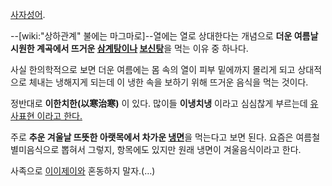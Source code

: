 [[사자성어]].

--[wiki:"상하관계" 불에는 마그마로]--열에는 열로 상대한다는 개념으로 '''더운 여름날 시원한 계곡에서 뜨거운 [[삼계탕]]이나 [[보신탕]]'''을 먹는 이유 중 하나다. 

사실 한의학적으로 보면 더운 여름에는 몸 속의 열이 피부 밑에까지 몰리게 되고 상대적으로 체내는 냉해지게 되는데 이 냉한 속을 보하기 위해 뜨거운 음식을 먹는 것이다.

정반대로 '''이한치한(以寒治寒)''' 이 있다. 많이들 '''이냉치냉''' 이라고 심심찮게 부르는데 [http://kin.naver.com/qna/detail.nhn?d1id=11&dirId=11080102&docId=166701598&qb=7J2064OJ7LmY64OJ&enc=utf8&section=kin&rank=2&search_sort=0&spq=0&pid=SKNfGwpySDossZVnqONssssssus-294538&sid=VMcSXQoUU1gAAFPwNtI 유사표현 이라고 한다.]

주로 '''추운 겨울날 뜨뜻한 아랫목에서 차가운 [[냉면]]'''을 먹는다고 보면 된다. 요즘은 여름철 별미음식으로 뽑혀서 그렇지, 항목에도 있지만 원래 냉면이 겨울음식이라고 한다.

사족으로 [[이이제이]]와 혼동하지 말자.(…)

